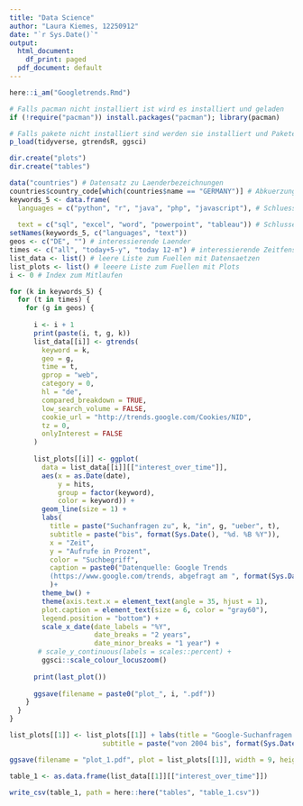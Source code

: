 ```yaml
---
title: "Data Science"
author: "Laura Kiemes, 12250912"
date: "`r Sys.Date()`"
output:
  html_document:
    df_print: paged
  pdf_document: default
---
```

```r
here::i_am("Googletrends.Rmd")

# Falls pacman nicht installiert ist wird es installiert und geladen
if (!require("pacman")) install.packages("pacman"); library(pacman)

# Falls pakete nicht installiert sind werden sie installiert und Pakete werden geladen
p_load(tidyverse, gtrendsR, ggsci) 

dir.create("plots")
dir.create("tables")
```

```r
data("countries") # Datensatz zu Laenderbezeichnungen
countries$country_code[which(countries$name == "GERMANY")] # Abkuerzung fuer Deutschland
keywords_5 <- data.frame(
  languages = c("python", "r", "java", "php", "javascript"), # Schluesselworte Programmieren
                         
  text = c("sql", "excel", "word", "powerpoint", "tableau")) # Schlusselworte Programme
setNames(keywords_5, c("languages", "text"))
geos <- c("DE", "") # interessierende Laender
times <- c("all", "today+5-y", "today 12-m") # interessierende Zeitfenster
list_data <- list() # leere Liste zum Fuellen mit Datensaetzen
list_plots <- list() # leeere Liste zum Fuellen mit Plots
i <- 0 # Index zum Mitlaufen

for (k in keywords_5) {
  for (t in times) {
    for (g in geos) {
      
      i <- i + 1
      print(paste(i, t, g, k))
      list_data[[i]] <- gtrends(
        keyword = k,
        geo = g,
        time = t,
        gprop = "web",
        category = 0,
        hl = "de",
        compared_breakdown = TRUE,
        low_search_volume = FALSE,
        cookie_url = "http://trends.google.com/Cookies/NID",
        tz = 0,
        onlyInterest = FALSE
      )
      
      list_plots[[i]] <- ggplot(
        data = list_data[[i]][["interest_over_time"]],
        aes(x = as.Date(date),
            y = hits,
            group = factor(keyword),
            color = keyword)) +
        geom_line(size = 1) +
        labs(
          title = paste("Suchanfragen zu", k, "in", g, "ueber", t),
          subtitle = paste("bis", format(Sys.Date(), "%d. %B %Y")),
          x = "Zeit",
          y = "Aufrufe in Prozent",
          color = "Suchbegriff", 
          caption = paste0("Datenquelle: Google Trends 
          (https://www.google.com/trends, abgefragt am ", format(Sys.Date(), "%d.%m.%Y"), ").")
          )+
        theme_bw() +
        theme(axis.text.x = element_text(angle = 35, hjust = 1),
        plot.caption = element_text(size = 6, color = "gray60"),
        legend.position = "bottom") +
        scale_x_date(date_labels = "%Y",
                     date_breaks = "2 years",
                     date_minor_breaks = "1 year") +
       # scale_y_continuous(labels = scales::percent) +
        ggsci::scale_colour_locuszoom()
      
      print(last_plot())
      
      ggsave(filename = paste0("plot_", i, ".pdf"))
    }
  }
}
```

```r
list_plots[[1]] <- list_plots[[1]] + labs(title = "Google-Suchanfragen zu Programmiersprachen in Deutschland",
                       subtitle = paste("von 2004 bis", format(Sys.Date(), "%d.%m.%Y")))

ggsave(filename = "plot_1.pdf", plot = list_plots[[1]], width = 9, height = 6)

table_1 <- as.data.frame(list_data[[1]][["interest_over_time"]])

write_csv(table_1, path = here::here("tables", "table_1.csv"))
```



